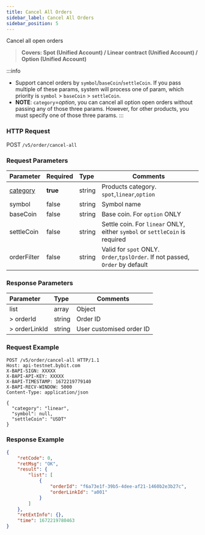 ```yaml
---
title: Cancel All Orders
sidebar_label: Cancel All Orders
sidebar_position: 5
---
```

Cancel all open orders
> **Covers: Spot (Unified Account) / Linear contract (Unified Account) / Option (Unified Account)**

:::info
- Support cancel orders by `symbol`/`baseCoin`/`settleCoin`. If you pass multiple of these params, system will process one of param, which priority is `symbol` > `baseCoin` > `settleCoin`.
- **NOTE**: `category`=_option_, you can cancel all option open orders without passing any of those three params. However, for other products, you must specify one of those three params.
:::

### HTTP Request
POST `/v5/order/cancel-all`

### Request Parameters
| Parameter | Required | Type | Comments|
|:----- |:-------|:-----|------ |
|[category](../enum#category) |**true** |string |Products category. `spot`,`linear`,`option` |
|symbol |false|string |Symbol name |
|baseCoin |false|string |Base coin. For `option` ONLY|
|settleCoin |false|string |Settle coin. For `linear` ONLY, either `symbol` or `settleCoin` is required|
|orderFilter |false |string |Valid for `spot` ONLY. `Order`,`tpslOrder`. If not passed, `Order` by default|

### Response Parameters
| Parameter | Type | Comments|
|:----- |:-----|----- |
|list |array |Object |
|> orderId |string |Order ID |
|> orderLinkId |string |User customised order ID |

### Request Example

```http
POST /v5/order/cancel-all HTTP/1.1
Host: api-testnet.bybit.com
X-BAPI-SIGN: XXXXX
X-BAPI-API-KEY: XXXXX
X-BAPI-TIMESTAMP: 1672219779140
X-BAPI-RECV-WINDOW: 5000
Content-Type: application/json

{
  "category": "linear",
  "symbol": null,
  "settleCoin": "USDT"
}
```

### Response Example

```json
{
    "retCode": 0,
    "retMsg": "OK",
    "result": {
        "list": [
            {
                "orderId": "f6a73e1f-39b5-4dee-af21-1460b2e3b27c",
                "orderLinkId": "a001"
            }
        ]
    },
    "retExtInfo": {},
    "time": 1672219780463
}
```